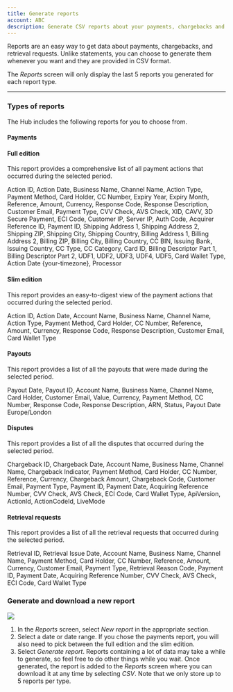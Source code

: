 ```yaml
---
title: Generate reports
account: ABC
description: Generate CSV reports about your payments, chargebacks and retrieval requests.
---
```


Reports are an easy way to get data about payments, chargebacks, and retrieval requests. Unlike statements, you can choose to generate them whenever you want and they are provided in CSV format.

<TipBox variant="info">

The _Reports_ screen will only display the last 5 reports you generated for each report type.

</TipBox>

---

### Types of reports

The Hub includes the following reports for you to choose from.

#### Payments

#### Full edition

This report provides a comprehensive list of all payment actions that occurred during the selected period.

<Accordion title="Columns included in the report">

Action ID, Action Date, Business Name, Channel Name, Action Type, Payment Method, Card Holder, CC Number, Expiry Year, Expiry Month, Reference, Amount, Currency, Response Code, Response Description, Customer Email, Payment Type, CVV Check, AVS Check, XID, CAVV, 3D Secure Payment, ECI Code, Customer IP, Server IP, Auth Code, Acquirer Reference ID, Payment ID, Shipping Address 1, Shipping Address 2, Shipping ZIP, Shipping City, Shipping Country, Billing Address 1, Billing Address 2, Billing ZIP, Billing City, Billing Country, CC BIN, Issuing Bank, Issuing Country, CC Type, CC Category, Card ID, Billing Descriptor Part 1, Billing Descriptor Part 2, UDF1, UDF2, UDF3, UDF4, UDF5, Card Wallet Type, Action Date {your-timezone}, Processor

</Accordion>

#### Slim edition

This report provides an easy-to-digest view of the payment actions that occurred during the selected period.

<Accordion title="Columns included in the report">

Action ID, Action Date, Account Name, Business Name, Channel Name, Action Type, Payment Method, Card Holder, CC Number, Reference, Amount, Currency, Response Code, Response Description, Customer Email, Card Wallet Type

</Accordion>

#### Payouts

This report provides a list of all the payouts that were made during the selected period.

<Accordion title="Columns included in the report">

Payout Date, Payout ID, Account Name, Business Name, Channel Name, Card Holder, Customer Email, Value, Currency, Payment Method, CC Number, Response Code, Response Description, ARN, Status, Payout Date Europe/London

</Accordion>

#### Disputes

This report provides a list of all the disputes that occurred during the selected period.

<Accordion title="Columns included in the report">

Chargeback ID, Chargeback Date, Account Name, Business Name, Channel Name, Chargeback Indicator, Payment Method, Card Holder, CC Number, Reference, Currency, Chargeback Amount, Chargeback Code, Customer Email, Payment Type, Payment ID, Payment Date, Acquiring Reference Number, CVV Check, AVS Check, ECI Code, Card Wallet Type, ApiVersion, ActionId, ActionCodeId, LiveMode

</Accordion>

#### Retrieval requests

This report provides a list of all the retrieval requests that occurred during the selected period.

<Accordion title="Columns included in the report">

Retrieval ID, Retrieval Issue Date, Account Name, Business Name, Channel Name, Payment Method, Card Holder, CC Number, Reference, Amount, Currency, Customer Email, Payment Type, Retrieval Reason Code, Payment ID, Payment Date, Acquiring Reference Number, CVV Check, AVS Check, ECI Code, Card Wallet Type

</Accordion>

### Generate and download a new report

<img maxWidth={366} src="/docs/TheHub/GenerateReports/1-hub-generate-report.png" withFullscreenPreview />

1.  In the _Reports_ screen, select _New report_ in the appropriate section.
2.  Select a date or date range. If you chose the payments report, you will also need to pick between the full edition and the slim edition.
3.  Select _Generate report_. Reports containing a lot of data may take a while to generate, so feel free to do other things while you wait. Once generated, the report is added to the _Reports_ screen where you can download it at any time by selecting _CSV_. Note that we only store up to 5 reports per type.
